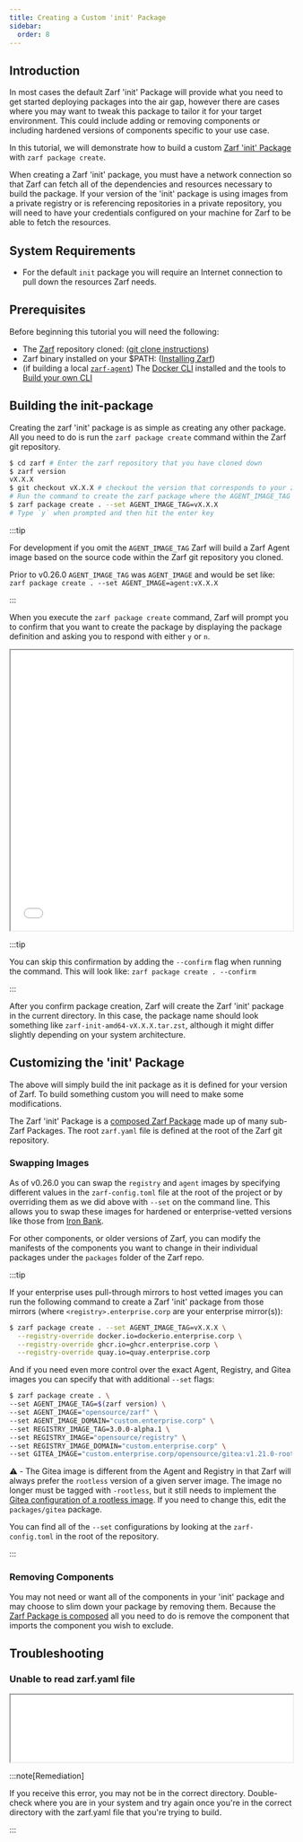 ```yaml
---
title: Creating a Custom 'init' Package
sidebar:
  order: 8
---
```


## Introduction

In most cases the default Zarf 'init' Package will provide what you need to get started deploying packages into the air gap, however there are cases where you may want to tweak this package to tailor it for your target environment. This could include adding or removing components or including hardened versions of components specific to your use case.

In this tutorial, we will demonstrate how to build a custom [Zarf 'init' Package](/ref/init-package/) with `zarf package create`.

When creating a Zarf 'init' package, you must have a network connection so that Zarf can fetch all of the dependencies and resources necessary to build the package. If your version of the 'init' package is using images from a private registry or is referencing repositories in a private repository, you will need to have your credentials configured on your machine for Zarf to be able to fetch the resources.

## System Requirements

- For the default `init` package you will require an Internet connection to pull down the resources Zarf needs.

## Prerequisites

Before beginning this tutorial you will need the following:

- The [Zarf](https://github.com/defenseunicorns/zarf) repository cloned: ([git clone instructions](https://docs.github.com/en/repositories/creating-and-managing-repositories/cloning-a-repository))
- Zarf binary installed on your $PATH: ([Installing Zarf](/getting-started/install/))
- (if building a local [`zarf-agent`](/faq#what-is-the-zarf-agent)) The [Docker CLI](https://docs.docker.com/desktop/) installed and the tools to [Build your own CLI](/getting-started/install/#building-from-source)

## Building the init-package

Creating the zarf 'init' package is as simple as creating any other package. All you need to do is run the `zarf package create` command within the Zarf git repository.

```bash
$ cd zarf # Enter the zarf repository that you have cloned down
$ zarf version
vX.X.X
$ git checkout vX.X.X # checkout the version that corresponds to your zarf version
# Run the command to create the zarf package where the AGENT_IMAGE_TAG matches your zarf version
$ zarf package create . --set AGENT_IMAGE_TAG=vX.X.X
# Type `y` when prompted and then hit the enter key
```

:::tip

For development if you omit the `AGENT_IMAGE_TAG` Zarf will build a Zarf Agent image based on the source code within the Zarf git repository you cloned.

Prior to v0.26.0 `AGENT_IMAGE_TAG` was `AGENT_IMAGE` and would be set like: `zarf package create . --set AGENT_IMAGE=agent:vX.X.X`

:::

When you execute the `zarf package create` command, Zarf will prompt you to confirm that you want to create the package by displaying the package definition and asking you to respond with either `y` or `n`.

<iframe src="/tutorials/package_create_init.html" height="500px" width="100%"></iframe>

:::tip

You can skip this confirmation by adding the `--confirm` flag when running the command. This will look like: `zarf package create . --confirm`

:::

After you confirm package creation, Zarf will create the Zarf 'init' package in the current directory. In this case, the package name should look something like `zarf-init-amd64-vX.X.X.tar.zst`, although it might differ slightly depending on your system architecture.

## Customizing the 'init' Package

The above will simply build the init package as it is defined for your version of Zarf. To build something custom you will need to make some modifications.

The Zarf 'init' Package is a [composed Zarf Package](/ref/components/#component-imports) made up of many sub-Zarf Packages. The root `zarf.yaml` file is defined at the root of the Zarf git repository.

### Swapping Images

As of v0.26.0 you can swap the `registry` and `agent` images by specifying different values in the `zarf-config.toml` file at the root of the project or by overriding them as we did above with `--set` on the command line. This allows you to swap these images for hardened or enterprise-vetted versions like those from [Iron Bank](https://repo1.dso.mil/dsop/opensource/defenseunicorns/zarf/zarf-agent).

For other components, or older versions of Zarf, you can modify the manifests of the components you want to change in their individual packages under the `packages` folder of the Zarf repo.

:::tip

If your enterprise uses pull-through mirrors to host vetted images you can run the following command to create a Zarf 'init' package from those mirrors (where `<registry>.enterprise.corp` are your enterprise mirror(s)):

```bash
$ zarf package create . --set AGENT_IMAGE_TAG=vX.X.X \
  --registry-override docker.io=dockerio.enterprise.corp \
  --registry-override ghcr.io=ghcr.enterprise.corp \
  --registry-override quay.io=quay.enterprise.corp
```

And if you need even more control over the exact Agent, Registry, and Gitea images you can specify that with additional `--set` flags:

```bash
$ zarf package create . \
--set AGENT_IMAGE_TAG=$(zarf version) \
--set AGENT_IMAGE="opensource/zarf" \
--set AGENT_IMAGE_DOMAIN="custom.enterprise.corp" \
--set REGISTRY_IMAGE_TAG=3.0.0-alpha.1 \
--set REGISTRY_IMAGE="opensource/registry" \
--set REGISTRY_IMAGE_DOMAIN="custom.enterprise.corp" \
--set GITEA_IMAGE="custom.enterprise.corp/opensource/gitea:v1.21.0-rootless"
```

⚠️ - The Gitea image is different from the Agent and Registry in that Zarf will always prefer the `rootless` version of a given server image. The image no longer must be tagged with `-rootless`, but it still needs to implement the [Gitea configuration of a rootless image](https://github.com/go-gitea/gitea/blob/main/Dockerfile.rootless). If you need to change this, edit the `packages/gitea` package.

You can find all of the `--set` configurations by looking at the `zarf-config.toml` in the root of the repository.

:::

### Removing Components

You may not need or want all of the components in your 'init' package and may choose to slim down your package by removing them. Because the [Zarf Package is composed](/ref/components/#component-imports) all you need to do is remove the component that imports the component you wish to exclude.

## Troubleshooting

### Unable to read zarf.yaml file

<iframe src="/tutorials/package_create_error.html" height="120px" width="100%"></iframe>

:::note[Remediation]

If you receive this error, you may not be in the correct directory. Double-check where you are in your system and try again once you're in the correct directory with the zarf.yaml file that you're trying to build.

:::
